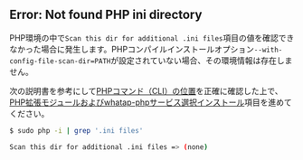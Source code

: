 ## Error: Not found PHP ini directory

<!-- .ini files -> .ini 파일의 항목? -->

<!-- Scan this dir for additional .ini files 표기 문제 -->

<!-- 내용 정리 및 수정 필요 -->

PHP環境の中で`Scan this dir for additional .ini files`項目の値を確認できなかった場合に発生します。PHPコンパイルインストールオプション`--with-config-file-scan-dir=PATH`が設定されていない場合、その環境情報は存在しません。 

次の説明書を参考にして[PHPコマンド（CLI）の位置](#check-php-cli-path)を正確に確認した上で、[PHP拡張モジュールおよびwhatap-phpサービス選択インストール](#extension-modul-manual-setting)項目を進めてください。

<!-- PHP 명령어의(CLI) 경로를 정확히 찾고, 'PHP 확장 모듈(PHP Extension module) 및 whata-php 서비스(Service) 수동 설정' 항목을 진행합니다.-->

<!--
* [PHP 명령어(CLI)의 위치](#php-명령어cli-경로-확인)를 정확히 확인하세요.
* [PHP 확장 모듈 및 whatap-php 서비스 선택 설치](#php-확장-모듈-및-whatap-php-서비스-수동-설정) 항목을 진행하세요.
-->

```bash
$ sudo php -i | grep '.ini files'

Scan this dir for additional .ini files => (none)
```
